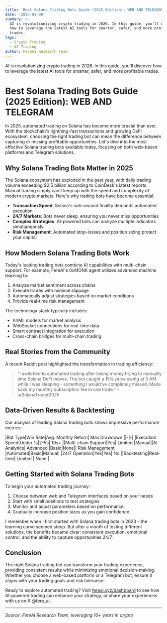 ```yaml
---
title: 'Best Solana Trading Bots Guide (2025 Edition): WEB AND TELEGRAM'
date: '2025-01-08'
summary: >-
  AI is revolutionizing crypto trading in 2026. In this guide, you'll discover
  how to leverage the latest AI tools for smarter, safer, and more profitable
  trades.
tags:
  - Crypto Trading
  - AI Trading
author: FereAI Research Team
---
```


AI is revolutionizing crypto trading in 2026. In this guide, you'll discover how to leverage the latest AI tools for smarter, safer, and more profitable trades.

# Best Solana Trading Bots Guide (2025 Edition): WEB AND TELEGRAM

In 2025, automated trading on Solana has become more crucial than ever. With the blockchain's lightning-fast transactions and growing DeFi ecosystem, choosing the right trading bot can mean the difference between capturing or missing profitable opportunities. Let's dive into the most effective Solana trading bots available today, focusing on both web-based platforms and Telegram solutions.

## Why Solana Trading Bots Matter in 2025

The Solana ecosystem has exploded in the past year, with daily trading volume exceeding $2.5 billion according to CoinDesk's latest reports. Manual trading simply can't keep up with the speed and complexity of modern crypto markets. Here's why trading bots have become essential:

- **Transaction Speed**: Solana's sub-second finality demands automated execution
- **24/7 Markets**: Bots never sleep, ensuring you never miss opportunities
- **Complex Strategies**: AI-powered bots can analyze multiple indicators simultaneously
- **Risk Management**: Automated stop-losses and position sizing protect your capital

## How Modern Solana Trading Bots Work

Today's leading trading bots combine AI capabilities with multi-chain support. For example, FereAI's 0xMONK agent utilizes advanced machine learning to:

1. Analyze market sentiment across chains
2. Execute trades with minimal slippage
3. Automatically adjust strategies based on market conditions
4. Provide real-time risk management

The technology stack typically includes:

- AI/ML models for market analysis
- WebSocket connections for real-time data
- Smart contract integration for execution
- Cross-chain bridges for multi-chain trading

## Real Stories from the Community

A recent Reddit post highlighted the transformation in trading efficiency:

> "I switched to automated trading after losing money trying to manually time Solana DeFi moves. The bot caught a 15% price swing at 3 AM while I was sleeping - something I would've completely missed. Made back my monthly subscription fee in one trade." - u/SolanaTrader2025

## Data-Driven Results & Backtesting

Our analysis of leading Solana trading bots shows impressive performance metrics:

|Bot Type|Win Rate|Avg. Monthly Return| Max Drawdown ||-|-|
|Execution Speed|Under 1s|2-5s| 10s+ ||Multi-chain Support|Yes| Limited |Manual||AI Analytics| Advanced |Basic|None|| Risk Management |Automated|Basic|Manual|
|24/7 Operation|Yes|Yes| No ||Backtesting|Real-time| Limited | None |

## Getting Started with Solana Trading Bots

To begin your automated trading journey:

1. Choose between web and Telegram interfaces based on your needs
2. Start with small positions to test strategies
3. Monitor and adjust parameters based on performance
4. Gradually increase position sizes as you gain confidence

I remember when I first started with Solana trading bots in 2023 - the learning curve seemed steep. But after a month of testing different solutions, the benefits became clear: consistent execution, emotional control, and the ability to capture opportunities 24/7.

## Conclusion

The right Solana trading bot can transform your trading experience, providing consistent results while minimizing emotional decision-making. Whether you choose a web-based platform or a Telegram bot, ensure it aligns with your trading goals and risk tolerance.

Ready to explore automated trading? Visit [fereai.xyz/dashboard](https://fereai.xyz/dashboard) to see how AI-powered trading can enhance your strategy, or share your experiences with us on X @fere_ai.

---

_Source: FereAI Research Team, leveraging 10+ years in crypto_

